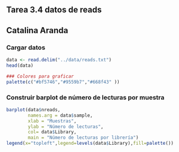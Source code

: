 ## Tarea 3.4 datos de reads 
## Catalina Aranda

### Cargar datos 
```{r}
data <- read.delim("../data/reads.txt")
head(data)
```

```{r, include=FALSE}
### Colores para graficar
palette(c("#bf5746","#9559b7","#668f43" ))
```

### Construir barplot de número de lecturas por muestra 
```{r}
barplot(data$nreads, 
        names.arg = data$sample, 
        xlab = "Muestras", 
        ylab = "Número de lecturas",
        col= data$Library,
        main = "Número de lecturas por librería")
legend(x="topleft",legend=levels(data$Library),fill=palette())
```


